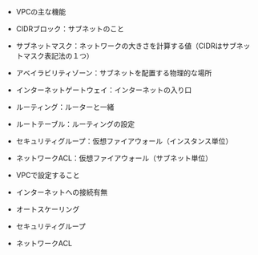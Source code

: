 - VPCの主な機能
 - CIDRブロック：サブネットのこと
 - サブネットマスク：ネットワークの大きさを計算する値（CIDRはサブネットマスク表記法の１つ）
 - アベイラビリティゾーン：サブネットを配置する物理的な場所
 - インターネットゲートウェイ：インターネットの入り口
 - ルーティング：ルーターと一緒
 - ルートテーブル：ルーティングの設定
 - セキュリティグループ：仮想ファイアウォール（インスタンス単位）
 - ネットワークACL：仮想ファイアウォール（サブネット単位）

- VPCで設定すること
 - インターネットへの接続有無
 - オートスケーリング
 - セキュリティグループ
 - ネットワークACL